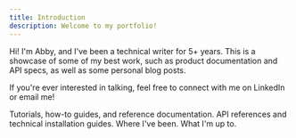 ```yaml
---
title: Introduction
description: Welcome to my portfolio!
---
```


Hi! I'm Abby, and I've been a technical writer for 5+ years. This is a showcase of some of my best work, such as product documentation and API specs, as well as some personal blog posts. 

If you're ever interested in talking, feel free to connect with me on LinkedIn or email me!

<CardGroup cols={2}>
  <Card title="Product documentation" icon="square-1" href="/product-documentation">
    Tutorials, how-to guides, and reference documentation.
  </Card>
  <Card title="Developer documentation" icon="square-2" href="/api-reference">
    API references and technical installation guides.
  </Card>
  <Card title="Resume" icon="square-3" href="/resume">
    Where I've been.
  </Card>
  <Card title="Blog" icon="square-4" href="/blog">
    What I'm up to.
  </Card>
</CardGroup>